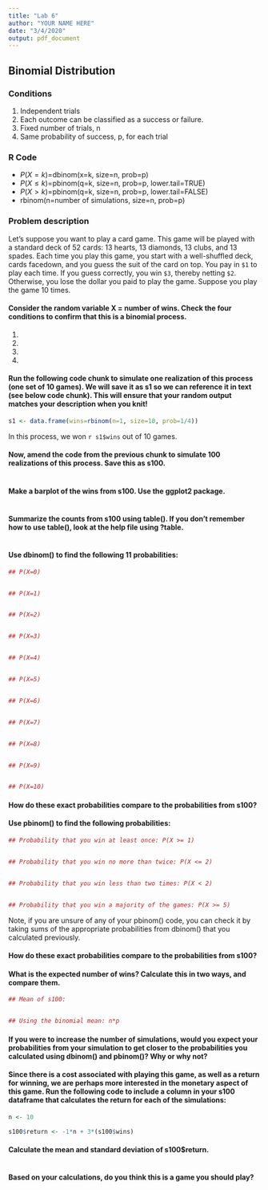 ---
title: "Lab 6"
author: "YOUR NAME HERE"
date: "3/4/2020"
output: pdf_document
---

## Binomial Distribution

### Conditions

1. Independent trials
2. Each outcome can be classified as a success or failure.
3. Fixed number of trials, n
4. Same probability of success, p, for each trial

### R Code

- $P(X = k)=$dbinom(x=k, size=n, prob=p)
- $P(X \leq k)=$pbinom(q=k, size=n, prob=p, lower.tail=TRUE)
- $P(X > k)=$pbinom(q=k, size=n, prob=p, lower.tail=FALSE)
- rbinom(n=number of simulations, size=n, prob=p)

### Problem description

Let's suppose you want to play a card game. This game will be played with a standard deck of 52 cards: 13 hearts, 13 diamonds, 13 clubs, and 13 spades. Each time you play this game, you start with a well-shuffled deck, cards facedown, and you guess the suit of the card on top. You pay in `$1` to play each time. If you guess correctly, you win `$3`, thereby netting `$2`. Otherwise, you lose the dollar you paid to play the game. Suppose you play the game 10 times. 

#### Consider the random variable X = number of wins. Check the four conditions to confirm that this is a binomial process.

1.
2.
3.
4.

#### Run the following code chunk to simulate one realization of this process (one set of 10 games). We will save it as s1 so we can reference it in text (see below code chunk). This will ensure that your random output matches your description when you knit!

```{r}
s1 <- data.frame(wins=rbinom(n=1, size=10, prob=1/4))
```

In this process, we won `r s1$wins` out of 10 games. 

#### Now, amend the code from the previous chunk to simulate 100 realizations of this process. Save this as s100.

```{r}

```

#### Make a barplot of the wins from s100. Use the ggplot2 package.

```{r fig.align='center'}

```

#### Summarize the counts from s100 using table(). If you don't remember how to use table(), look at the help file using ?table.

```{r}

```

#### Use dbinom() to find the following 11 probabilities: 

```{r}
## P(X=0)


## P(X=1)


## P(X=2)


## P(X=3)


## P(X=4)


## P(X=5)


## P(X=6)


## P(X=7)


## P(X=8)


## P(X=9)


## P(X=10)


```

#### How do these exact probabilities compare to the probabilities from s100?



#### Use pbinom() to find the following probabilities:

```{r}
## Probability that you win at least once: P(X >= 1)


## Probability that you win no more than twice: P(X <= 2)


## Probability that you win less than two times: P(X < 2)


## Probability that you win a majority of the games: P(X >= 5)
```

Note, if you are unsure of any of your pbinom() code, you can check it by taking sums of the appropriate probabilities from dbinom() that you calculated previously.

#### How do these exact probabilities compare to the probabilities from s100?

#### What is the expected number of wins? Calculate this in two ways, and compare them.

```{r}
## Mean of s100:


## Using the binomial mean: n*p


```

#### If you were to increase the number of simulations, would you expect your probabilities from your simulation to get closer to the probabilities you calculated using dbinom() and pbinom()? Why or why not?



#### Since there is a cost associated with playing this game, as well as a return for winning, we are perhaps more interested in the monetary aspect of this game. Run the following code to include a column in your s100 dataframe that calculates the return for each of the simulations:

```{r}
n <- 10

s100$return <- -1*n + 3*(s100$wins) 
```

#### Calculate the mean and standard deviation of s100$return.

```{r}

```

#### Based on your calculations, do you think this is a game you should play?


